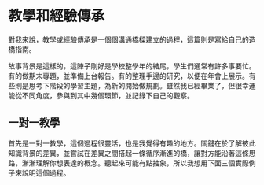 # 教學和經驗傳承

對我來說，教學或經驗傳承是一個個溝通橋樑建立的過程，這篇則是寫給自己的造橋指南。

故事背景是這樣的，這陣子剛好是學校整學年的結尾，學生們通常有許多事要忙。有的做期末專題，並準備上台報告。有的整理手邊的研究，以便在年會上展示。有些則是思考下階段的學習主題，為新的開始做規劃。雖然我已經畢業了，但很幸運能從不同角度，參與到其中幾個環節，並記錄下自己的觀察。

## 一對一教學

首先是一對一教學，這個過程很靈活，也是我覺得有趣的地方。關鍵在於了解彼此知識背景的差異，並嘗試在差異之間搭起一條循序漸進的橋，讓對方能沿著這條思路，漸漸理解你想表達的概念。聽起來可能有點抽象，所以我想用下面三個實際例子來說明這個過程。

